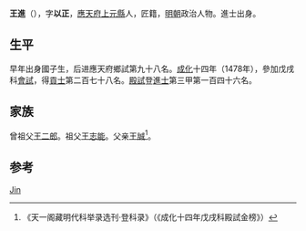{{Otheruses|other=名为王进的其他人物|王进}}
{{Otheruses|other=名为王以正的其他人物|王以正}}

'''王進'''（{{bd|？||？|catIdx=W王}}），字'''以正'''，[[應天府|應天府]][[上元縣|上元縣]]人，匠籍，[[明朝|明朝]]政治人物。進士出身。

== 生平 ==
早年出身國子生，后进應天府鄉試第九十八名。[[成化|成化]]十四年（1478年），參加戊戌科[[會試|會試]]，得[[貢士|貢士]]第二百七十八名。[[殿試|殿試]]登[[進士|進士]]第三甲第一百四十六名。

== 家族 ==
曾祖父[[王二郎|王二郎]]。祖父[[王志能|王志能]]。父亲[[王誠|王誠]]<ref>《天一阁藏明代科举录选刊·登科录》（《成化十四年戊戌科殿試金榜》）</ref>。

== 参考 ==
{{reflist}}

{{成化十四年戊戌科殿試金榜}}

{{Authority control}}
{{DEFAULTSORT:Wang王}}
[[Category:王姓|Jin]]

{{明朝人物小作品}}